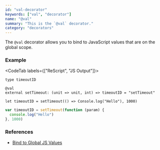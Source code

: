 ```yaml
---
id: "val-decorator"
keywords: ["val", "decorator"]
name: "@val"
summary: "This is the `@val` decorator."
category: "decorators"
---
```


The `@val` decorator allows you to bind to JavaScript values that are on the global scope.

### Example

<CodeTab labels={["ReScript", "JS Output"]}>

```res
type timeoutID

@val
external setTimeout: (unit => unit, int) => timeoutID = "setTimeout"

let timeoutID = setTimeout(() => Console.log("Hello"), 1000)
```

```js
var timeoutID = setTimeout(function (param) {
  console.log("Hello")
}, 1000)
```

</CodeTab>

### References

* [Bind to Global JS Values](/docs/manual/latest/bind-to-global-js-values)
